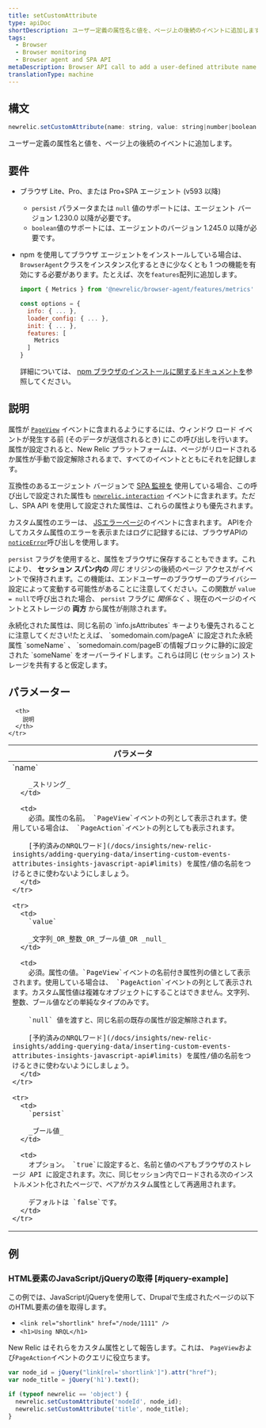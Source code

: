 ```yaml
---
title: setCustomAttribute
type: apiDoc
shortDescription: ユーザー定義の属性名と値を、ページ上の後続のイベントに追加します。
tags:
  - Browser
  - Browser monitoring
  - Browser agent and SPA API
metaDescription: Browser API call to add a user-defined attribute name and value to subsequent events on the page.
translationType: machine
---
```


## 構文

```js
newrelic.setCustomAttribute(name: string, value: string|number|boolean|null[, persist: boolean])
```

ユーザー定義の属性名と値を、ページ上の後続のイベントに追加します。

## 要件

* ブラウザ Lite、Pro、または Pro+SPA エージェント (v593 以降)

  * `persist` パラメータまたは `null` 値のサポートには、エージェント バージョン 1.230.0 以降が必要です。
  * `boolean`値のサポートには、エージェントのバージョン 1.245.0 以降が必要です。

* npm を使用してブラウザ エージェントをインストールしている場合は、 `BrowserAgent`クラスをインスタンス化するときに少なくとも 1 つの機能を有効にする必要があります。たとえば、次を`features`配列に追加します。

  ```js
  import { Metrics } from '@newrelic/browser-agent/features/metrics'

  const options = {
    info: { ... },
    loader_config: { ... },
    init: { ... },
    features: [
      Metrics
    ]
  }
  ```

  詳細については、 [npm ブラウザのインストールに関するドキュメントを](https://www.npmjs.com/package/@newrelic/browser-agent#new-relic-browser-agent)参照してください。

## 説明

属性が [`PageView`](/docs/insights/explore-data/attributes/browser-default-attributes-insights#browser-attributes-table) イベントに含まれるようにするには、ウィンドウ ロード イベントが発生する前 (そのデータが送信されるとき) にこの呼び出しを行います。属性が設定されると、New Relic プラットフォームは、ページがリロードされるか属性が手動で設定解除されるまで、すべてのイベントとともにそれを記録します。

互換性のあるエージェント バージョンで [SPA 監視を](/docs/browser/single-page-app-monitoring/get-started/welcome-single-page-app-monitoring) 使用している場合、この呼び出しで設定された属性も [`newrelic.interaction`](/docs/browser/new-relic-browser/browser-agent-apis/browser-spa-api-newrelicinteraction) イベントに含まれます。ただし、SPA API を使用して設定された属性は、これらの属性よりも優先されます。

カスタム属性のエラーは、 [JSエラーページ](/docs/browser/new-relic-browser/browser-pro-features/javascript-errors-page-detect-analyze-errors)のイベントに含まれます。 APIを介してカスタム属性のエラーを表示またはログに記録するには、ブラウザAPIの[`noticeError`](/docs/browser/new-relic-browser/browser-agent-spa-api/newrelicnoticeerror-browser-agent-api)呼び出しを使用します。

`persist` フラグを使用すると、属性をブラウザに保存することもできます。これにより、 **セッション スパン内の** _同じ_ オリジンの後続のページ アクセスがイベントで保持されます。この機能は、エンドユーザーのブラウザーのプライバシー設定によって変動する可能性があることに注意してください。この関数が `value = null`で呼び出された場合、 `persist` フラグに _関係なく_ 、現在のページのイベントとストレージの **両方** から属性が削除されます。

<Callout variant="important">
  永続化された属性は、同じ名前の `info.jsAttributes` キーよりも優先されることに注意してください!たとえば、 `somedomain.com/pageA` に設定された永続属性 `someName` 、 `somedomain.com/pageB`の情報ブロックに静的に設定された `someName` をオーバーライドします。これらは同じ (セッション) ストレージを共有すると仮定します。
</Callout>

## パラメーター

<table>
  <thead>
    <tr>
      <th width="25%">
        パラメータ
      </th>

      <th>
        説明
      </th>
    </tr>
  </thead>

  <tbody>
    <tr>
      <td>
        `name`

        _ストリング_
      </td>

      <td>
        必須。属性の名前。 `PageView`イベントの列として表示されます。使用している場合は、 `PageAction`イベントの列としても表示されます。

        [予約済みのNRQLワード](/docs/insights/new-relic-insights/adding-querying-data/inserting-custom-events-attributes-insights-javascript-api#limits) を属性/値の名前をつけるときに使わないようにしましょう。
      </td>
    </tr>

    <tr>
      <td>
        `value`

        _文字列_OR_整数_OR_ブール値_OR _null_
      </td>

      <td>
        必須。属性の値。`PageView`イベントの名前付き属性列の値として表示されます。使用している場合は、 `PageAction`イベントの列として表示されます。カスタム属性値は複雑なオブジェクトにすることはできません。文字列、整数、ブール値などの単純なタイプのみです。

        `null` 値を渡すと、同じ名前の既存の属性が設定解除されます。

        [予約済みのNRQLワード](/docs/insights/new-relic-insights/adding-querying-data/inserting-custom-events-attributes-insights-javascript-api#limits) を属性/値の名前をつけるときに使わないようにしましょう。
      </td>
    </tr>

    <tr>
      <td>
        `persist`

        _ブール値_
      </td>

      <td>
        オプション。 `true`に設定すると、名前と値のペアもブラウザのストレージ API に設定されます。次に、同じセッション内でロードされる次のインストルメント化されたページで、ペアがカスタム属性として再適用されます。

        デフォルトは `false`です。
      </td>
    </tr>
  </tbody>
</table>

## 例

### HTML要素のJavaScript/jQueryの取得 [#jquery-example]

この例では、JavaScript/jQueryを使用して、Drupalで生成されたページの以下のHTML要素の値を取得します。

* `<link rel="shortlink" href="/node/1111" />`
* `<h1>Using NRQL</h1>`

New Relic はそれらをカスタム属性として報告します。これは、 `PageView`および`PageAction`イベントのクエリに役立ちます。

```js
var node_id = jQuery("link[rel='shortlink']").attr("href");
var node_title = jQuery('h1').text();

if (typeof newrelic == 'object') {
  newrelic.setCustomAttribute('nodeId', node_id);
  newrelic.setCustomAttribute('title', node_title);
}
```